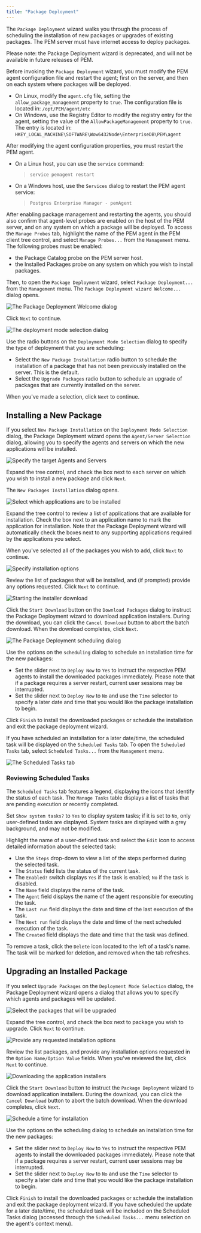 ```yaml
---
title: "Package Deployment"
---
```


The `Package Deployment` wizard walks you through the process of scheduling the installation of new packages or upgrades of existing packages. The PEM server must have internet access to deploy packages.

Please note: the Package Deployment wizard is deprecated, and will not be available in future releases of PEM.

Before invoking the `Package Deployment` wizard, you must modify the PEM agent configuration file and restart the agent; first on the server, and then on each system where packages will be deployed.

-   On Linux, modify the `agent.cfg` file, setting the `allow_package_management` property to `true`. The configuration file is located in: `/opt/PEM/agent/etc`
-   On Windows, use the Registry Editor to modify the registry entry for the agent, setting the value of the `AllowPackageManagement` property to `true`. The entry is located in: `HKEY_LOCAL_MACHINE\SOFTWARE\Wow6432Node\EnterpriseDB\PEM\agent`

After modifying the agent configuration properties, you must restart the PEM agent.

-   On a Linux host, you can use the `service` command:

    > `service pemagent restart`

-   On a Windows host, use the `Services` dialog to restart the PEM agent service:

    > `Postgres Enterprise Manager - pemAgent`

After enabling package management and restarting the agents, you should also confirm that agent-level probes are enabled on the host of the PEM server, and on any system on which a package will be deployed. To access the `Manage Probes` tab, highlight the name of the PEM agent in the PEM client tree control, and select `Manage Probes...` from the `Management` menu. The following probes must be enabled:

-   the Package Catalog probe on the PEM server host.
-   the Installed Packages probe on any system on which you wish to install packages.

Then, to open the `Package Deployment` wizard, select `Package Deployment...` from the `Management` menu. The `Package Deployment wizard Welcome...` dialog opens.

![*The Package Deployment Welcome dialog*](images/package_deployment_welcome.png)

Click `Next` to continue.

![*The deployment mode selection dialog*](images/package_deployment_mode_selection.png)

Use the radio buttons on the `Deployment Mode Selection` dialog to specify the type of deployment that you are scheduling:

-   Select the `New Package Installation` radio button to schedule the installation of a package that has not been previously installed on the server. This is the default.
-   Select the `Upgrade Packages` radio button to schedule an upgrade of packages that are currently installed on the server.

When you've made a selection, click `Next` to continue.

## Installing a New Package

If you select `New Package Installation` on the `Deployment Mode Selection` dialog, the Package Deployment wizard opens the `Agent/Server Selection` dialog, allowing you to specify the agents and servers on which the new applications will be installed.

![*Specify the target Agents and Servers*](images/package_deployment_agent_server_selection.png)

Expand the tree control, and check the box next to each server on which you wish to install a new package and click `Next`.

The `New Packages Installation` dialog opens.

![*Select which applications are to be installed*](images/package_deployment_select_applications.png)

Expand the tree control to review a list of applications that are available for installation. Check the box next to an application name to mark the application for installation. Note that the Package Deployment wizard will automatically check the boxes next to any supporting applications required by the applications you select.

When you've selected all of the packages you wish to add, click `Next` to continue.

![*Specify installation options*](images/package_deployment_specify_installation_option.png)

Review the list of packages that will be installed, and (if prompted) provide any options requested. Click `Next` to continue.

![*Starting the installer download*](images/package_deployment_start_installer_download.png)

Click the `Start Download` button on the `Download Packages` dialog to instruct the Package Deployment wizard to download application installers. During the download, you can click the `Cancel Download` button to abort the batch download. When the download completes, click `Next`.

![*The Package Deployment scheduling dialog*](images/package_deployment_scheduler.png)

Use the options on the `scheduling` dialog to schedule an installation time for the new packages:

-   Set the slider next to `Deploy Now` to `Yes` to instruct the respective PEM agents to install the downloaded packages immediately. Please note that if a package requires a server restart, current user sessions may be interrupted.
-   Set the slider next to `Deploy Now` to `No` and use the `Time` selector to specify a later date and time that you would like the package installation to begin.

Click `Finish` to install the downloaded packages or schedule the installation and exit the package deployment wizard.

If you have scheduled an installation for a later date/time, the scheduled task will be displayed on the `Scheduled Tasks` tab. To open the `Scheduled Tasks` tab, select `Scheduled Tasks...` from the `Management` menu.

![*The Scheduled Tasks tab*](images/scheduled_task_tab.png)

### Reviewing Scheduled Tasks

The `Scheduled Tasks` tab features a legend, displaying the icons that identify the status of each task. The `Manage Tasks` table displays a list of tasks that are pending execution or recently completed.

Set `Show system tasks?` to `Yes` to display system tasks; if it is set to `No`, only user-defined tasks are displayed. System tasks are displayed with a grey background, and may not be modified.

Highlight the name of a user-defined task and select the `Edit` icon to access detailed information about the selected task:

-   Use the `Steps` drop-down to view a list of the steps performed during the selected task.
-   The `Status` field lists the status of the current task.
-   The `Enabled?` switch displays `Yes` if the task is enabled; `No` if the task is disabled.
-   The `Name` field displays the name of the task.
-   The `Agent` field displays the name of the agent responsible for executing the task.
-   The `Last run` field displays the date and time of the last execution of the task.
-   The `Next run` field displays the date and time of the next scheduled execution of the task.
-   The `Created` field displays the date and time that the task was defined.

To remove a task, click the `Delete` icon located to the left of a task's name. The task will be marked for deletion, and removed when the tab refreshes.

## Upgrading an Installed Package

If you select `Upgrade Packages` on the `Deployment Mode Selection` dialog, the Package Deployment wizard opens a dialog that allows you to specify which agents and packages will be updated.

![*Select the packages that will be upgraded*](images/select_package_upgrade.png)

Expand the tree control, and check the box next to package you wish to upgrade. Click `Next` to continue.

![*Provide any requested installation options*](images/package_deployment_specify_installation_option.png)

Review the list packages, and provide any installation options requested in the `Option Name/Option Value` fields. When you've reviewed the list, click `Next` to continue.

![*Downloading the application installers*](images/package_deployment_start_installer_download.png)

Click the `Start Download` button to instruct the `Package Deployment` wizard to download application installers. During the download, you can click the `Cancel Download` button to abort the batch download. When the download completes, click `Next`.

![*Schedule a time for installation*](images/package_deployment_scheduler.png)

Use the options on the scheduling dialog to schedule an installation time for the new packages:

-   Set the slider next to `Deploy Now` to `Yes` to instruct the respective PEM agents to install the downloaded packages immediately. Please note that if a package requires a server restart, current user sessions may be interrupted.
-   Set the slider next to `Deploy Now` to `No` and use the `Time` selector to specify a later date and time that you would like the package installation to begin.

Click `Finish` to install the downloaded packages or schedule the installation and exit the package deployment wizard. If you have scheduled the update for a later date/time, the scheduled task will be included on the Scheduled Tasks dialog (accessed through the `Scheduled Tasks...` menu selection on the agent's context menu).

